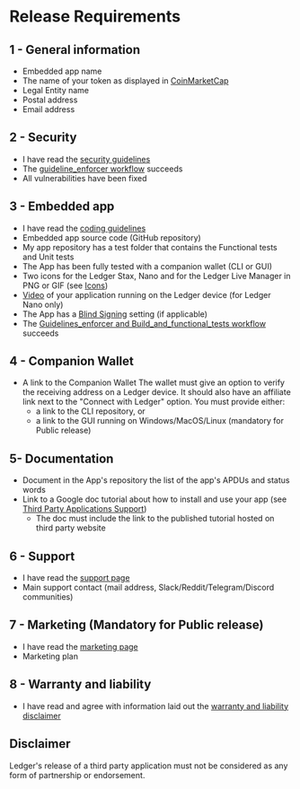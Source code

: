 
# Release Requirements

## 1 - General information

- Embedded app name
- The name of your token as displayed in [CoinMarketCap](https://coinmarketcap.com/)
- Legal Entity name
- Postal address
- Email address


## 2 - Security

- I have read the [security guidelines](../coding-guidelines/secure-app/)
- The [guideline_enforcer workflow](../quickstart/framework#ci) succeeds
- All vulnerabilities have been fixed


## 3 - Embedded app 

- I have read the [coding guidelines](../coding-guidelines)
- Embedded app source code (GitHub repository)
- My app repository has a test folder that contains the Functional tests and Unit tests
- The App has been fully tested with a companion wallet (CLI or GUI)
- Two icons for the Ledger Stax, Nano and for the Ledger Live Manager in PNG or GIF (see [Icons](../deliverables/icons/))
- [Video](../deliverables/ui-flow-video/#video) of your application running on the Ledger device (for Ledger Nano only)
- The App has a [Blind Signing](../coding-guidelines/blind-signing) setting (if applicable)
- The [Guidelines_enforcer and Build_and_functional_tests workflow](../quickstart/framework#ci) succeeds


## 4 - Companion Wallet

- A link to the Companion Wallet The wallet must give an option to verify the receiving address on a Ledger device. It should also have an affiliate link next to the "Connect with Ledger" option. You must provide either:
  - a link to the CLI repository, or
  - a link to the GUI running on Windows/MacOS/Linux (mandatory for Public release)

## 5- Documentation

- Document in the App's repository the list of the app's APDUs and status words
- Link to a Google doc tutorial about how to install and use your app (see [Third Party Applications Support](../deliverables/support-requirements/))
    - The doc must include the link to the published tutorial hosted on third party website 


## 6 - Support

- I have read the [support page](../deliverables/support-requirements/)
- Main support contact (mail address, Slack/Reddit/Telegram/Discord communities)


## 7 - Marketing (Mandatory for Public release)

- I have read the [marketing page](../deliverables/marketing-requirements/) 
- Marketing plan


## 8 - Warranty and liability

- I have read and agree with information laid out the [warranty and liability disclaimer](../deliverables/warranty-disclaimer/)

## Disclaimer

Ledger's release of a third party application must not be considered as any form of partnership or endorsement.